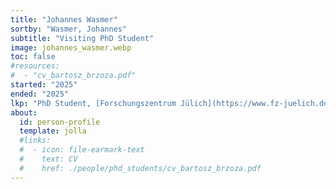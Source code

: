 ```yaml
---
title: "Johannes Wasmer"
sortby: "Wasmer, Johannes"
subtitle: "Visiting PhD Student"
image: johannes_wasmer.webp
toc: false
#resources: 
#  - "cv_bartosz_brzoza.pdf"
started: "2025"
ended: "2025"
lkp: "PhD Student, [Forschungszentrum Jülich](https://www.fz-juelich.de/en)"
about:
  id: person-profile
  template: jolla
  #links:
  #  - icon: file-earmark-text
  #    text: CV
  #    href: ./people/phd_students/cv_bartosz_brzoza.pdf
---
```


:::{#person-profile}
:::

<!---
## Biography
## Experience
## Education
-->
